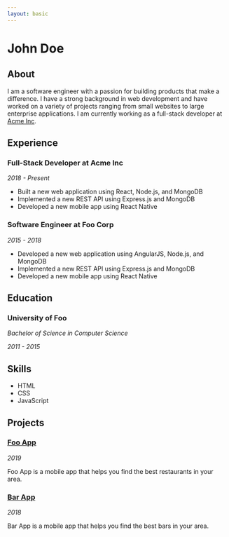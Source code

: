 ```yaml
---
layout: basic
---
```


<script lang="ts">import Icon from '@iconify/svelte';</script>

# John Doe

## About

I am a software engineer with a passion for building products that make a difference. I have a strong background in web development and have worked on a variety of projects ranging from small websites to large enterprise applications. I am currently working as a full-stack developer at [Acme Inc](https://acme.com).

## Experience

### Full-Stack Developer at Acme Inc

_2018 - Present_

- Built a new web application using React, Node.js, and MongoDB
- Implemented a new REST API using Express.js and MongoDB
- Developed a new mobile app using React Native

### Software Engineer at Foo Corp

_2015 - 2018_

- Developed a new web application using AngularJS, Node.js, and MongoDB
- Implemented a new REST API using Express.js and MongoDB
- Developed a new mobile app using React Native

## Education

### University of Foo

_Bachelor of Science in Computer Science_

_2011 - 2015_

## Skills

- <Icon icon="skill-icons:html" class="inline m-0 mr-2" /> HTML
- <Icon icon="skill-icons:css" class="inline m-0 mr-2" /> CSS
- <Icon icon="skill-icons:javascript" class="inline m-0 mr-2" /> JavaScript

## Projects

### [Foo App](https://foo.app)

_2019_

Foo App is a mobile app that helps you find the best restaurants in your area.

### [Bar App](https://bar.app)

_2018_

Bar App is a mobile app that helps you find the best bars in your area.
